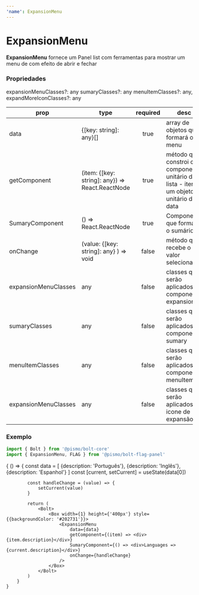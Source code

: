 ---
'name': ExpansionMenu
---


# ExpansionMenu

**ExpansionMenu** fornece um Panel list com ferramentas para mostrar um menu de com efeito de abrir e fechar

### Propriedades
expansionMenuClasses?: any
  sumaryClasses?: any
  menuItemClasses?: any,
  expandMoreIconClasses?: any

| **prop**        | **type**                                        | **required** | **desc**                                                                               |
| --------------- | ----------------------------------------------- | :----------: | -------------------------------------------------------------------------------------- |
| data            | {[key: string]: any}[]                          |     true     | array de objetos que formará o menu                                                    |
| getComponent    | (item: {[key: string]: any}) => React.ReactNode |     true     | método que constroi o componente unitário da lista - item é um objeto unitário do data |
| SumaryComponent | () => React.ReactNode                           |     true     | Componente que formará o sumário                                                       |
| onChange        | (value: {[key: string]: any} ) => void          |    false     | método que recebe o valor selecionado                                                  |
| expansionMenuClasses | any | false | classes que serão aplicados ao componente expansion |
| sumaryClasses | any | false | classes que serão aplicados ao componente sumary |
| menuItemClasses | any | false | classes que serão aplicados ao componente menuItem |
| expansionMenuClasses | any | false | classes que serão aplicados ao icone de expansão |

### Exemplo

```javascript
import { Bolt } from '@pismo/bolt-core'
import { ExpansionMenu, FLAG } from '@pismo/bolt-flag-panel'
```

<Playground>
    {
        () => {
            const data = [
                {description: 'Português'},
                {description: 'Inglês'},
                {description: 'Espanhol'}
            ]
            const [current, setCurrent] = useState(data[0])

            const handleChange = (value) => {
                setCurrent(value)
            }

            return (
                <Bolt>
                    <Box width={1} height={'400px'} style={{backgroundColor: '#202731'}}>
                        <ExpansionMenu
                            data={data}
                            getComponent={(item) => <div>{item.description}</div>}
                            SumaryComponent={() => <div>Languages => {current.description}</div>}
                            onChange={handleChange}
                        />
                    </Box>
                </Bolt>
            )
        }
    }

</Playground>
